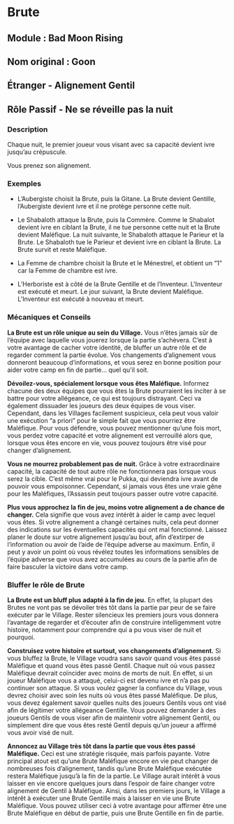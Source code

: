 # Brute

## Module : Bad Moon Rising

## Nom original : Goon

## Étranger - Alignement Gentil

## Rôle Passif - Ne se réveille pas la nuit

### Description

Chaque nuit, le premier joueur vous visant avec sa capacité devient ivre jusqu’au crépuscule.

Vous prenez son alignement.

### Exemples

- L’Aubergiste choisit la Brute, puis la Gitane. La Brute devient Gentille, l’Aubergiste devient ivre et il ne protège personne cette nuit.

- Le Shabaloth attaque la Brute, puis la Commère. Comme le Shabalot devient ivre en ciblant la Brute, il ne tue personne cette nuit et la Brute devient Maléfique. La nuit suivante, le Shabaloth attaque le Parieur et la Brute. Le Shabaloth tue le Parieur et devient ivre en ciblant la Brute. La Brute survit et reste Maléfique.

- La Femme de chambre choisit la Brute et le Ménestrel, et obtient un “1” car la Femme de chambre est ivre.

- L’Herboriste est à côté de la Brute Gentille et de l’Inventeur. L'Inventeur est exécuté et meurt. Le jour suivant, la Brute devient Maléfique. L'Inventeur est exécuté à nouveau et meurt.

### Mécaniques et Conseils

**La Brute est un rôle unique au sein du Village.** Vous n’êtes jamais sûr de l’équipe avec laquelle vous jouerez lorsque la partie s’achèvera. C’est à votre avantage de cacher votre identité, de bluffer un autre rôle et de regarder comment la partie évolue. Vos changements d’alignement vous donneront beaucoup d’informations, et vous serez en bonne position pour aider votre camp en fin de partie… quel qu'il soit.

**Dévoilez-vous, spécialement lorsque vous êtes Maléfique.** Informez chacune des deux équipes que vous êtes la Brute pourraient les inciter à se battre pour votre allégeance, ce qui est toujours distrayant. Ceci va également dissuader les joueurs des deux équipes de vous viser. Cependant, dans les Villages facilement suspicieux, cela peut vous valoir une exécution “a priori” pour le simple fait que vous pourriez être Maléfique. Pour vous défendre, vous pouvez mentionner qu’une fois mort, vous perdez votre capacité et votre alignement est verrouillé alors que, lorsque vous êtes encore en vie, vous pouvez toujours être visé pour changer d’alignement.

**Vous ne mourrez probablement pas de nuit.** Grâce à votre extraordinaire capacité, la capacité de tout autre rôle ne fonctionnera pas lorsque vous serez la cible. C’est même vrai pour le Pukka, qui deviendra ivre avant de pouvoir vous empoisonner. Cependant, si jamais vous êtes une vraie gêne pour les Maléfiques, l’Assassin peut toujours passer outre votre capacité.

**Plus vous approchez la fin de jeu, moins votre alignement a de chance de changer.** Cela signifie que vous avez intérêt à aider le camp avec lequel vous êtes. Si votre alignement a changé certaines nuits, cela peut donner des indications sur les éventuelles capacités qui ont mal fonctionné. Laissez planer le doute sur votre alignement jusqu’au bout, afin d’extirper de l’information ou avoir de l’aide de l’équipe adverse au maximum. Enfin, il peut y avoir un point où vous révélez toutes les informations sensibles de l’équipe adverse que vous avez accumulées au cours de la partie afin de faire basculer la victoire dans votre camp.

### Bluffer le rôle de Brute

**La Brute est un bluff plus adapté à la fin de jeu.** En effet, la plupart des Brutes ne vont pas se dévoiler très tôt dans la partie par peur de se faire exécuter par le Village. Rester silencieux les premiers jours vous donnera l’avantage de regarder et d’écouter afin de construire intelligemment votre histoire, notamment pour comprendre qui a pu vous viser de nuit et pourquoi.

**Construisez votre histoire et surtout, vos changements d’alignement.** Si vous bluffez la Brute, le Village voudra sans savoir quand vous êtes passé Maléfique et quand vous êtes passé Gentil. Chaque nuit où vous passez Maléfique devrait coïncider avec moins de morts de nuit. En effet, si un joueur Maléfique vous a attaqué, celui-ci est devenu ivre et n’a pas pu continuer son attaque. Si vous voulez gagner la confiance du Village, vous devrez choisir avec soin les nuits où vous êtes passé Maléfique. De plus, vous devez également savoir quelles nuits des joueurs Gentils vous ont visé afin de légitimer votre allégeance Gentille. Vous pouvez demander à des joueurs Gentils de vous viser afin de maintenir votre alignement Gentil, ou simplement dire que vous êtes resté Gentil depuis qu’un joueur a affirmé vous avoir visé de nuit.

**Annoncez au Village très tôt dans la partie que vous êtes passé Maléfique.** Ceci est une stratégie risquée, mais parfois payante. Votre principal atout est qu’une Brute Maléfique encore en vie peut changer de nombreuses fois d’alignement, tandis qu’une Brute Maléfique exécutée restera Maléfique jusqu’à la fin de la partie. Le Village aurait intérêt à vous laisser en vie encore quelques jours dans l’espoir de faire changer votre alignement de Gentil à Maléfique. Ainsi, dans les premiers jours, le Village a intérêt à exécuter une Brute Gentille mais à laisser en vie une Brute Maléfique. Vous pouvez utiliser ceci à votre avantage pour affirmer être une Brute Maléfique en début de partie, puis une Brute Gentille en fin de partie.

